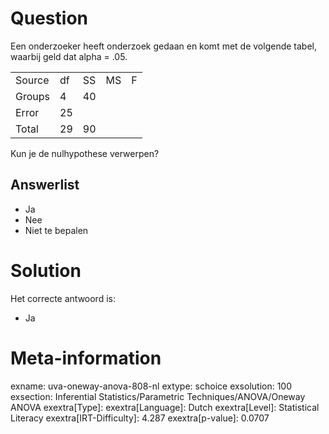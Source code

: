 Question
========

Een onderzoeker heeft onderzoek gedaan en komt met de volgende tabel,
waarbij geld dat alpha = .05.

  -------- ---- ---- ---- ---
  Source   df   SS   MS   F
  Groups   4    40         
  Error    25              
  Total    29   90         
  -------- ---- ---- ---- ---

Kun je de nulhypothese verwerpen?

Answerlist
----------

* Ja
* Nee
* Niet te bepalen

Solution
========

Het correcte antwoord is: 

* Ja

Meta-information
================
exname: uva-oneway-anova-808-nl
extype: schoice
exsolution: 100
exsection: Inferential Statistics/Parametric Techniques/ANOVA/Oneway ANOVA
exextra[Type]: 
exextra[Language]: Dutch
exextra[Level]: Statistical Literacy
exextra[IRT-Difficulty]: 4.287
exextra[p-value]: 0.0707
